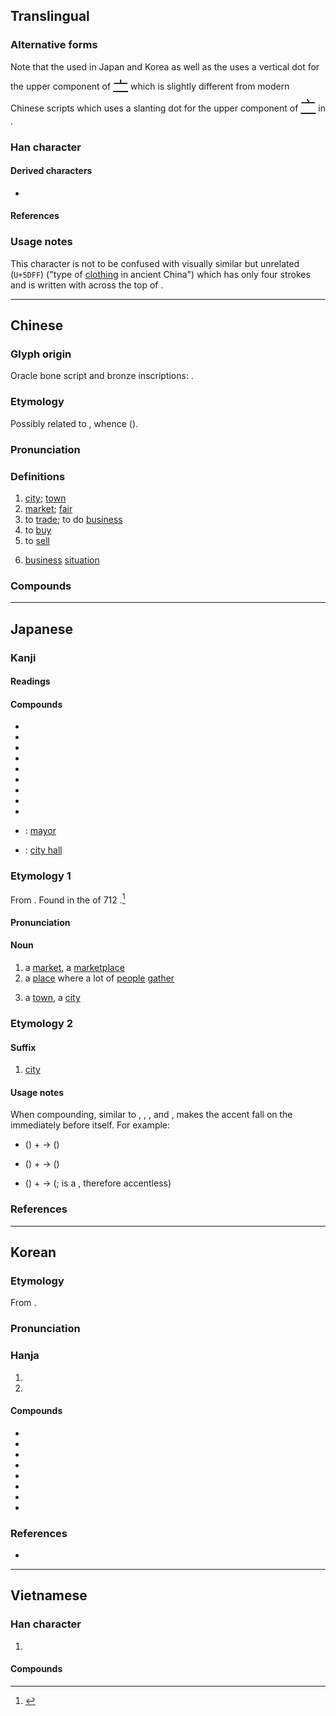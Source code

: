 {{also|帀|巿}}
{{character info}}
==Translingual==
{{stroke order|strokes=5}}

===Alternative forms===
Note that the {{w|Ming (typefaces)|Ming typeface}} used in Japan and Korea as well as the {{w|Kangxi dictionary}} uses a vertical dot for the upper component of <span style="font-size:x-large;" lang=ja>[[亠#Translingual|亠]]</span> which is slightly different from modern Chinese scripts which uses a slanting {{l|mul|丶}} dot for the upper component of <span style="font-size:x-large;" lang=zh>[[亠#Translingual|亠]]</span> in <span style="font-size:x-large;" lang=zh>{{l|mul|市}}</span>.

===Han character===
{{Han char|rn=50|rad=巾|as=02|sn=5|four=00227|canj=YLB|ids=⿱丶帀,⿱亠巾}}

====Derived characters====
* {{l|mul|[[伂]], [[姉]], [[㧊]], [[沛]], [[昁]], [[肺]], [[柿]], [[㸬]], [[鈰]]([[铈]]), [[鬧]]/[[閙]]([[闹]])}}

====References====
{{Han ref|kx=0328.030|dkj=08775|dj=0632.130|hdz=10729.050|uh=5E02}}

===Usage notes===
This character is not to be confused with visually similar but unrelated <span style="font-size:xx-large;">{{l|mul|巿}}</span> (<code>U+5DFF</code>) ("type of [[clothing]] in ancient China") which has only four strokes and is written with {{l|mul|一}} across the top of {{l|mul|巾}}.

----

==Chinese==
{{zh-forms}}
{{zh-wp}}

===Glyph origin===
{{Han etym}}
Oracle bone script and bronze inscriptions: {{Han compound|兮|之|ls=psc|c1=s|c2=p|t1=bustling}}.

===Etymology===
Possibly related to {{cog|tai-pro|*z.ɟɯːꟲ||to buy}}, whence {{cog|th|ซื้อ}} ({{zh-ref|Schuessler, 2007}}).

===Pronunciation===
{{zh-pron
|m=shì
|dg=шы3
|c=si5
|c-t=si4,si4*
|g=si5
|h=pfs=sṳ;gd=si4
|j=si3
|mb=chī
|md=chê
|mn=xm,zz,tw:chhī/qz,jj:chhǐ/xm,zz,tw:sī/qz:sǐ
|mn_note=chhī/chhǐ - vernacular; sī/sǐ - literary
|mn-t=ci6
|w=3zr
|x=shr5/shr4
|x_note=shr5 - vernacular; shr4 - literary
|mc=y
|oc=y
|ma=y
|cat=n
}}

===Definitions===
{{zh-hanzi}}

# [[city]]; [[town]]
# [[market]]; [[fair]]
# to [[trade]]; to do [[business]]
# to [[buy]]
# to [[sell]]
# {{lb|zh|Quanzhou|&|Xiamen|_|Hokkien}} [[business]] [[situation]] {{gloss|buy and sell of goods}}

===Compounds===
{{zh-der|三藩市|三街六市|上市|不利市|互市|亥市|人肉市場|休市|假日花市|公超市|公開市場|六街三市|共同市場|利市|利市三倍|匯市|千金市骨|南門市場|吳市吹簫|吹簫吳市|單一市場|土市|坊市|城市|城市山林|城市病|城市網絡|墟市|壟斷市場|外匯市場|多頭市場|夜市|夜市場|大市|大發利市|大陸市場|大隱朝市|夯市|奔走如市|女市|姊妹市|室怒市色|宮市|寶珠市餅|小市|小市民|就業市場|巴拿馬市|市不二價|市不豫價|市中心|市井|市井之人|市井之徒|市井之臣|市井小人|市井小民|市井無賴|市人|市俗|市價|市儈|市內|市公所|市區|市地重劃|市場|市場區隔|市場深化|市場調查|市容|市尺|市平|市府|市廛|市招|市政|市政府|市斤|市曹|市朝|市歡|市民|市民農園|市況|市無二價|市畝|市立|市肆|市舶司|市花|市虎|市街|市語|市議會|市道|市道交|市郊|市鎮|市鑰|市長|市隱|市集|市面|市食|市駿|布拉薩市|年市|店頭市場|後市|應市|打市語|批發市場|投杼市虎|抬行市|拆放市場|招搖過市|招財利市|搶市|撐市面|撻市|攙行奪市|收市|新市鎮|暴屍於市|曉市|書市|有行無市|朝市|朝遷市變|本市|東京股市|東市|東市朝衣|果菜市場|柴市|棄市|榮譽市民|欺行霸市|歐市|歸市|沙市|河市|泡麵市場|海上都市|海市蜃樓|港市|滿市街|潛山隱市|燈市|燒利市|燕市酒人|營口市|現貨市場|瓦市|發利市|發市|監市履狶|直轄市|省轄市|看淡後市|科威特市|米市|糠市|綁赴市曹|縣轄市|罷市|股市|股票市場|胡志明市|臣門如市|自治都市|自由市|自由市場|自貢市|自選市場|花市|苗栗市|茶市|茶馬市|草市|菜市|菜市口|菜市場|蚌埠市|蜃樓海市|行市|街市|街頭市尾|衛星都市|衡陽市|襄樊市|要市|觀光夜市|觀者如市|證券市場|貨幣市場|買市|資本市場|趁頭市|超級市場|趕市|跳蚤市場|躉售市場|都市|都市之肺|都市化|都市家具|都市病|都市計畫|金融市場|銀市|錢市|門如市|門市|門庭若市|開封市|開市|開市大吉|院轄市|隨行就市|集市|雙核都市|雙聯市|雲陽市|零售市場|面市|韓市呼天|香市|鬧市|鬼市子|魚市|鴿市|黑市|尚市|彌市|涴市|楊林市|街河市|橫溝市|曹市|簡市|資市|秦市|毛市|網市|橋市|予市|新市|董市|羊市|水市|梅市|𣍐赴市:bē-hù-chhī;Min Nan}}

{{zh-cat|Beginning|Administrative divisions}}

----

==Japanese==

===Kanji===
{{ja-kanji|grade=2|rs=巾02}}

====Readings====
{{ja-readings
|goon=じ
|kanon=し
|kun=いち-
}}

====Compounds====
{{der-top}}
* {{ja-r|市%営|し%えい}}
* {{ja-r|市%外|し%がい}}
* {{ja-r|市%街|し%がい}}
* {{ja-r|市%場|いち%ば}}
* {{ja-r|市%井|し%せい}}
* {{ja-r|市%販|し%はん}}
* {{ja-r|市%有|し%ゆう}}
* {{ja-r|市%立|し%りつ}}
* {{ja-r|市%松%模%様|いち%まつ%も%よう}}
* {{ja-r|市%長|し%ちょう}}: [[mayor]]
* {{ja-r|市%役%所|し%やく%しょ}}: [[city hall]]
{{der-bottom}}

===Etymology 1===
{{ja-kanjitab|いち|yomi=k}}
From {{inh|ja|ojp|市|tr=ichi}}.  Found in the ''{{w|Kojiki}}'' of 712 {{CE}}.<ref name="KDJ">{{R:Kokugo Dai Jiten}}</ref>

====Pronunciation====
{{ja-pron|yomi=k|いち|acc=1|acc_ref=DJR}}

====Noun====
{{ja-noun|いち}}

# a [[market]], a [[marketplace]]
# a [[place]] where a lot of [[people]] [[gather]]
# {{q|less commonly}} a [[town]], a [[city]]

===Etymology 2===
{{ja-kanjitab|し|yomi=o}}

====Suffix====
{{ja-pos|し|suffix}}

# [[city]]

====Usage notes====
When compounding, similar to {{m|ja|都|tr=-to}}, {{m|ja|道|tr=-dō}}, {{m|ja|府|tr=-fu}}, {{m|ja|県|tr=-ken}} and {{m|ja|町|tr=chō}}, makes the accent fall on the {{m|ja|自立拍|tr=jiritsuhaku||autonomous mora}} immediately before itself. For example:
*{{m|ja|大阪}} ({{m|ja|おおさか}}) + {{m|ja|市}} → {{m|ja|大阪市}} ({{m|ja|おおさかし|おおさ'''か'''ꜜし}})
*{{m|ja|佐久}} ({{m|ja|さく}}) + {{m|ja|市}} → {{m|ja|佐久市}} ({{m|ja|さく|さ'''く'''ꜜし}})
*{{m|ja|仙台}} ({{m|ja|せんだい}}) + {{m|ja|市}} → {{m|ja|仙台市}} ({{m|ja|せんだいし|せん'''だ'''ꜜいし}}; {{m|ja|い}} is a {{m|ja|特殊拍|tr=tokushuhaku||special mora}}, therefore accentless)

===References===
<references/>

{{C|ja|Administrative divisions}}

----

==Korean==

===Etymology===
From {{der|ko|ltc|-}} {{ltc-l|市}}.

{{collapse|
* {{hanja-dongguk|씽〯|ssǐ}}
* {{hanja-hunmong|시〯|sǐ|官衙}}
|Historical readings
|bg=#FFFFFF}}

===Pronunciation===
{{ko-hanja-pron|시|l=y}}

===Hanja===
{{ko-hanja-search}}
{{ko-hanja|저자|시}}

# {{hanja form of|시|[[market]]}}
# {{hanja form of|시|[[city]]; [[town]]}}

====Compounds====
{{der-top}}
* {{ko-l|도시|都市}}
* {{ko-l|시장|[[mayor]]|市長}}
* {{ko-l|시장|[[market]]|市場}}
* {{ko-l|시청|[[city hall]]|市廳}}
* {{ko-l|시민|[[citizen]]|市民}}
* {{ko-l|시립|[[municipal]]|市立}}
* {{ko-l|^[[평양]][[시]]|[[Pyongyang]] [[city]]|[[平壤]][[市]]}}
* {{ko-l|^[[인천]][[시]]|[[Incheon]] [[city]]|[[仁川]][[市]]}}
{{der-bottom}}

===References===
* {{R:hanjadoc|2968}}

----

==Vietnamese==

===Han character===
{{vi-readings|reading=thị|rs=巾02}}

# {{rfdef|vi|sort=巾02}}

====Compounds====
{{der3|vi
|{{vi-l|都市|đô thị|}}
|{{vi-l|超市|siêu thị|}}
|{{vi-l|市政|thị chính|}}
|{{vi-l|市鎮|thị trấn|}}
|{{vi-l|市場|thị trường|}}
|{{vi-l|市長|thị trưởng|}}
|{{vi-l|市社|thị xã|}}
|{{vi-l|市民|thị dân|}}
|{{vi-l|市廳|thị sảnh|}}
}}